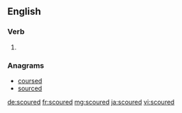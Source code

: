 ==English==

===Verb===
{{head|en}}

# {{en-past of|scour}}

===Anagrams===
* [[coursed#English|coursed]]
* [[sourced#English|sourced]]

[[de:scoured]]
[[fr:scoured]]
[[mg:scoured]]
[[ja:scoured]]
[[vi:scoured]]
